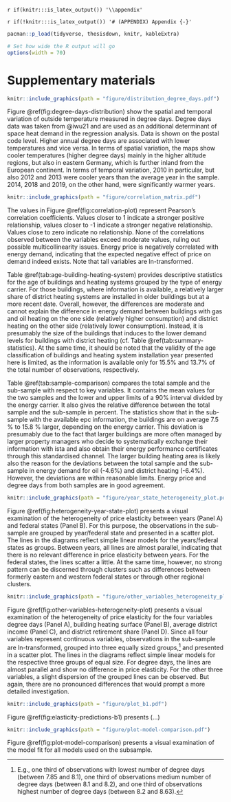 <!--
Appendix
-->

`r if(knitr:::is_latex_output()) '\\appendix'`

`r if(!knitr:::is_latex_output()) '# (APPENDIX) Appendix {-}'` 

```r
pacman::p_load(tidyverse, thesisdown, knitr, kableExtra)

# Set how wide the R output will go
options(width = 70)
```

# Supplementary materials

\singlespacing
\newpage

```r
knitr::include_graphics(path = "figure/distribution_degree_days.pdf")
```


\noindent
Figure \@ref(fig:degree-days-distribution) show the spatial and temporal variation of outside temperature measured in degree days. Degree days data was taken from @iwu21 and are used as an additional determinant of space heat demand in the regression analysis. Data is shown on the postal code level. Higher annual degree days are associated with lower temperatures and vice versa. In terms of spatial variation, the maps show cooler temperatures (higher degree days) mainly in the higher altitude regions, but also in eastern Germany, which is further inland from the European continent. In terms of temporal variation, 2010 in particular, but also 2012 and 2013 were cooler years than the average year in the sample. 2014, 2018 and 2019, on the other hand, were significantly warmer years.

\newpage

```r
knitr::include_graphics(path = "figure/correlation_matrix.pdf")
```
\noindent
The values in Figure \@ref(fig:correlation-plot) represent Pearson's correlation coefficients. Values closer to 1 indicate a stronger positive relationship, values closer to -1 indicate a stronger negative relationship. Values close to zero indicate no relationship. None of the correlations observed between the variables exceed moderate values, ruling out possible multicollinearity issues. Energy price is negatively correlated with energy demand, indicating that the expected negative effect of price on demand indeed exists. Note that tall variables are ln-transformed.

\newpage


\begin{table}[]
\centering
\caption{Descriptive statistics for age of buildings and heating systems}
\label{tab:age-building-heating-system}
\resizebox{\textwidth}{!}{%
\begin{tabular}{@{}lllll@{}}
\toprule
Variable &
  \begin{tabular}[c]{@{}l@{}}Overall\\ N = 2,718,246\end{tabular} &
  \begin{tabular}[c]{@{}l@{}}Gas\\ N = 1,647,563\end{tabular} &
  \begin{tabular}[c]{@{}l@{}}Oil\\ N = 802,451\end{tabular} &
  \begin{tabular}[c]{@{}l@{}}District heating\\ N = 268,232\end{tabular} \\ \midrule
                                      &                    &                 &               &               \\
{\ul Building construction year}      &                    &                 &               &               \\
Until 1918                            & 34,536 (9.5\%)     & 22,004 (10.0\%) & 6,622 (6.1\%) & 5,910 (17\%)  \\
1919-1948                             & 22,652 (6.2\%)     & 14,494 (6.6\%)  & 4,742 (4.3\%) & 3,416 (9.7\%) \\
1949-1978                             & 121,949 (33\%)     & 68,253 (31\%)   & 42,973 (39\%) & 10,723 (30\%) \\
1979-1995                             & 126,299 (35\%)     & 76,869 (35\%)   & 40,072 (37\%) & 9,358 (26\%)  \\
1996-2009                             & 58,582 (16\%)      & 38,409 (17\%)   & 14,411 (13\%) & 5,762 (16\%)  \\
After 2010                            & 1,172 (0.3\%)      & 738 (0.3\%)     & 288 (0.3\%)   & 146 (0.4\%)   \\
(Missing)                             & 2,353,056          & 1,426,796       & 693,343       & 232,917       \\
                                      &                    &                 &               &               \\
\multicolumn{2}{l}{{\ul Heating system installation year}} &                 &               &               \\
Until 1978                            & 11,486 (3.5\%)     & 6,360 (3.2\%)   & 4,296 (4.5\%) & 830 (2.6\%)   \\
1979-1995                             & 118,401 (36\%)     & 71,848 (36\%)   & 36,359 (38\%) & 10,194 (32\%) \\
1996-2009                             & 151,172 (46\%)     & 93,734 (47\%)   & 41,161 (43\%) & 16,277 (51\%) \\
After 2010                            & 46,556 (14\%)      & 27,564 (14\%)   & 14,532 (15\%) & 4,460 (14\%)  \\
(Missing)                             & 2,390,631          & 1,448,057       & 706,103       & 236,471       \\
                                      &                    &                 &               &               \\ \midrule
\textit{Note: n (\%)}                 &                    &                 &               &               \\ \bottomrule
\end{tabular}%
}
\end{table}

\noindent
Table \@ref(tab:age-building-heating-system) provides descriptive statistics for the age of buildings and heating systems grouped by the type of energy carrier. For those buildings, where information is available, a relatively larger share of district heating systems are installed in older buildings but at a more recent date. Overall, however, the differences are moderate and cannot explain the difference in energy demand between buildings with gas and oil heating on the one side (relatively higher consumption) and district heating on the other side (relatively lower consumption). Instead, it is presumably the size of the buildings that induces to the lower demand levels for buildings with district heating (cf. Table \@ref(tab:summary-statistics). At the same time, it should be noted that the validity of the age classification of buildings and heating system installation year presented here is limited, as the information is available only for 15.5% and 13.7% of the total number of observations, respectively.

\newpage


\begin{table}[]
\centering
\caption{Comparison between full sample and sub-sample}
\label{tab:sample-comparison}
\resizebox{\textwidth}{!}{%
\begin{tabular}{@{}lllll@{}}
\toprule
Variable                                                                                       & Energy carrier group & \begin{tabular}[c]{@{}l@{}}Full sample\\ (N = 2.719.270)\end{tabular} & \begin{tabular}[c]{@{}l@{}}Sub-sample\\ (N = 4.410)\end{tabular} & Difference {[}\%{]}       \\ \midrule
\multirow{3}{*}{\begin{tabular}[c]{@{}l@{}}Energy demand\\ {[}kWh/m2{]}\end{tabular}}          & Gas                  & 122.5 {[}56.4; 209.33{]}                                              & 121.39 {[}55.4; 211.32{]}                                        & -0.91 {[}-1.81; 0.94{]}   \\
                                                                                               & Oil                  & 122.36 {[}58.67; 204{]}                                               & 116.97 {[}53.57; 198.17{]}                                       & -4.61 {[}-9.52; -2.94{]}  \\
                                                                                               & District heating     & 89.38 {[}43.23; 156.88{]}                                             & 83.98 {[}41.92; 141.01{]}                                        & -6.43 {[}-3.12; -11.25{]} \\
\multicolumn{5}{l}{} \\                                                                                                 
\multirow{3}{*}{\begin{tabular}[c]{@{}l@{}}Energy price, real \\ {[}Cents/kWh{]}\end{tabular}}        & Gas                  & 6.28 {[}4.56; 8.14{]}                                                 & 6.22 {[}4.59; 8.04{]}                                            & -0.96 {[}0.65; -1.24{]}   \\
                                                                                               & Oil                  & 7.14 {[}5.1; 9.18{]}                                                  & 7.21 {[}5.2; 9.23{]}                                             & 0.97 {[}1.92; 0.54{]}     \\
                                                                                               & District heating     & 10.45 {[}6.86; 15.07{]}                                               & 10.76 {[}7.17; 16.15{]}                                          & 2.88 {[}4.32; 6.69{]}     \\
\multicolumn{5}{l}{} \\   
\multirow{3}{*}{Degree days}                                                                   & Gas                  & 3467.6 {[}2921.14; 4180.42{]}                                         & 3461.14 {[}2914.56; 4180.4{]}                                    & -0.19 {[}-0.23; 0{]}      \\
                                                                                               & Oil                  & 3568.13 {[}2971.7; 4269.19{]}                                         & 3582.48 {[}2946.19; 4318.42{]}                                   & 0.4 {[}-0.87; 1.14{]}     \\
                                                                                               & District heating     & 3441.1 {[}2924.64; 4137.61{]}                                         & 3447.97 {[}2948.92; 4180.11{]}                                   & 0.2 {[}0.82; 1.02{]}      \\
\multicolumn{5}{l}{} \\   
\multirow{3}{*}{\begin{tabular}[c]{@{}l@{}}Building heating \\ surface {[}sqm{]}\end{tabular}} & Gas                  & 648.84 {[}163; 1849.4{]}                                              & 727.47 {[}168.04; 1817{]}                                        & 10.81 {[}3; -1.78{]}      \\
                                                                                               & Oil                  & 452.82 {[}160; 1195.6{]}                                              & 489.55 {[}167.1; 1362.8{]}                                       & 7.5 {[}4.25; 12.27{]}     \\
                                                                                               & District heating     & 1714.09 {[}255; 5030.18{]}                                            & 2034.55 {[}297.52; 6968.98{]}                                    & 15.75 {[}14.29; 27.82{]}  \\ \midrule
\multicolumn{5}{l}{\textit{*) Mean {[}90\% CI{]}}}                                                                                                                                                                                                                                          
\end{tabular}%
}
\end{table}

\noindent
Table \@ref(tab:sample-comparison) compares the total sample and the sub-sample with respect to key variables. It contains the mean values for the two samples and the lower and upper limits of a 90% interval divided by the energy carrier. It also gives the relative difference between the total sample and the sub-sample in percent. The statistics show that in the sub-sample with the available epc information, the buildings are on average 7.5 % to 15.8 % larger, depending on the energy carrier. This deviation is presumably due to the fact that larger buildings are more often managed by larger property managers who decide to systematically exchange their information with ista and also obtain their energy performance certificates through this standardised channel. The larger building heating area is likely also the reason for the deviations between the total sample and the sub-sample in energy demand for oil (-4.6%) and district heating (-6.4%). However, the deviations are within reasonable limits. Energy price and degree days from both samples are in good agreement.

\newpage

```r
knitr::include_graphics(path = "figure/year_state_heterogeneity_plot.pdf")
```
\noindent
Figure \@ref(fig:heterogeneity-year-state-plot) presents a visual examination of the heterogeneity of price elasticity between years (Panel A) and federal states (Panel B). For this purpose, the observations in the sub-sample are grouped by year/federal state and presented in a scatter plot. The lines in the diagrams reflect simple linear models for the years/federal states as groups. Between years, all lines are almost parallel, indicating that there is no relevant difference in price elasticity between years. For the federal states, the lines scatter a little. At the same time, however, no strong pattern can be discerned through clusters such as differences between formerly eastern and western federal states or through other regional clusters.

\newpage

```r
knitr::include_graphics(path = "figure/other_variables_heterogeneity_plot.pdf")
```
\noindent
Figure \@ref(fig:other-variables-heterogeneity-plot) presents a visual examination of the heterogeneity of price elasticity for the four variables degree days (Panel A), building heating surface (Panel B), average district income (Panel C), and district retirement share (Panel D). Since all four variables represent continuous variables, observations in the sub-sample are ln-transformed, grouped into three equally sized groups,[^99] and presented in a scatter plot. The lines in the diagrams reflect simple linear models for the respective three groups of equal size. For degree days, the lines are almost parallel and show no difference in price elasticity. For the other three variables, a slight dispersion of the grouped lines can be observed. But again, there are no pronounced differences that would prompt a more detailed investigation.

[^99]: E.g., one third of observations with lowest number of degree days (between 7.85 and 8.1), one third of observations medium number of degree days (between 8.1 and 8.2), and one third of observations highest number of degree days (between 8.2 and 8.63).

\newpage

```r
knitr::include_graphics(path = "figure/plot_b1.pdf")
```
\noindent
Figure \@ref(fig:elasticity-predictions-b1) presents (...)

\newpage

```r
knitr::include_graphics(path = "figure/plot-model-comparison.pdf")
```
\noindent
Figure \@ref(fig:plot-model-comparison) presents a visual examination of the model fit for all models used on the subsample.

\newpage



